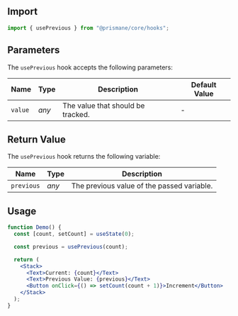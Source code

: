 ## Import

```js
import { usePrevious } from "@prismane/core/hooks";
```

## Parameters

The `usePrevious` hook accepts the following parameters:

| Name    | Type  | Description                       | Default Value |
| ------- | ----- | --------------------------------- | ------------- |
| `value` | _any_ | The value that should be tracked. | -             |

## Return Value

The `usePrevious` hook returns the following variable:

| Name       | Type  | Description                                |
| ---------- | ----- | ------------------------------------------ |
| `previous` | _any_ | The previous value of the passed variable. |

## Usage

```jsx preview
function Demo() {
  const [count, setCount] = useState(0);

  const previous = usePrevious(count);

  return (
    <Stack>
      <Text>Current: {count}</Text>
      <Text>Previous Value: {previous}</Text>
      <Button onClick={() => setCount(count + 1)}>Increment</Button>
    </Stack>
  );
}
```
